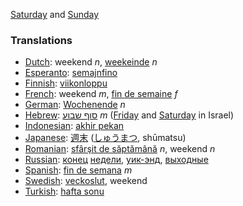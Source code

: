 [[Saturday]] and [[Sunday]]

===Translations===

*[[Dutch]]: weekend ''n'', [[weekeinde]] ''n''
*[[Esperanto]]: [[semajnfino]]
*[[Finnish]]: [[viikonloppu]]
*[[French]]: weekend ''m'', [[fin de semaine]] ''f''
*[[German]]: [[Wochenende]] ''n''
*[[Hebrew]]: [[סוף שבוע]] ''m'' ([[Friday]] and [[Saturday]] in Israel)
*[[Indonesian]]: [[akhir pekan]]
*[[Japanese]]: [[週末]] ([[しゅうまつ]], shūmatsu)
*[[Romanian]]: [[sfârşit de săptămână]] ''n'', weekend ''n''
*[[Russian]]: [[конец]] [[неделя|недели]], [[уик-энд]], [[выходные]]
*[[Spanish]]: [[fin de semana]] ''m''
*[[Swedish]]: [[veckoslut]], weekend
*[[Turkish]]: [[hafta sonu]]